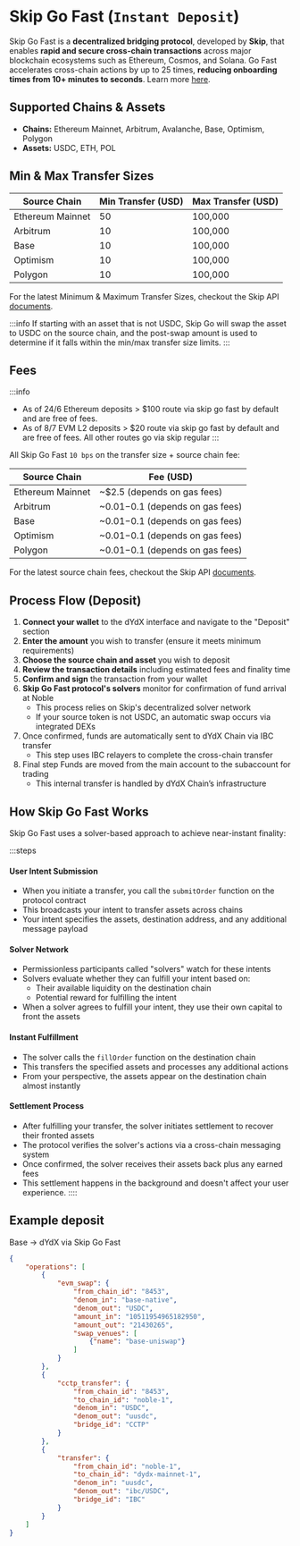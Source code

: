 
# Skip Go Fast (`Instant Deposit`)

Skip Go Fast is a **decentralized bridging protocol**, developed by **Skip**, that enables **rapid and secure cross-chain transactions** across major blockchain ecosystems such as Ethereum, Cosmos, and Solana. Go Fast accelerates cross-chain actions by up to 25 times, **reducing onboarding times from 10+ minutes to seconds**. Learn more [here](https://docs.skip.build/go/advanced-transfer/go-fast#go-fast).

## Supported Chains & Assets

- **Chains:** Ethereum Mainnet, Arbitrum, Avalanche, Base, Optimism, Polygon
- **Assets:** USDC, ETH, POL

## Min & Max Transfer Sizes

| Source Chain     | Min Transfer (USD) | Max Transfer (USD) |
| ---------------- | ------------------ | ------------------ |
| Ethereum Mainnet | 50                 | 100,000             |
| Arbitrum         | 10                 | 100,000             |
| Base             | 10                 | 100,000             |
| Optimism         | 10                 | 100,000             |
| Polygon          | 10                 | 100,000             |

For the latest Minimum & Maximum Transfer Sizes, checkout the Skip API [documents](https://docs.skip.build/go/advanced-transfer/go-fast#what-are-the-minimum-and-maximum-transfer-sizes-for-go-fast%3F). 

:::info
If starting with an asset that is not USDC, Skip Go will swap the asset to USDC on the source chain, and the post-swap amount is used to determine if it falls within the min/max transfer size limits.
:::

## Fees

:::info
- As of 24/6 Ethereum deposits > $100 route via skip go fast by default and are free of fees.
- As of 8/7 EVM L2 deposits > $20 route via skip go fast by default and are free of fees.
All other routes go via skip regular
:::

All Skip Go Fast `10 bps` on the transfer size \+ source chain fee:



| Source Chain     | Fee (USD)                          |
| ---------------- | ---------------------------------- |
| Ethereum Mainnet | \~$2.5 (depends on gas fees)       |
| Arbitrum         | \~$0.01-$0.1 (depends on gas fees) |
| Base             | \~$0.01-$0.1 (depends on gas fees) |
| Optimism         | \~$0.01-$0.1 (depends on gas fees) |
| Polygon          | \~$0.01-$0.1 (depends on gas fees) |

For the latest source chain fees, checkout the Skip API [documents](https://docs.skip.build/go/advanced-transfer/go-fast#what-is-the-fee-model-for-go-fast%3F). 

## Process Flow (Deposit)

1. **Connect your wallet** to the dYdX interface and navigate to the "Deposit" section
2. **Enter the amount** you wish to transfer (ensure it meets minimum requirements)
3. **Choose the source chain and asset** you wish to deposit
4. **Review the transaction details** including estimated fees and finality time
5. **Confirm and sign** the transaction from your wallet
6. **Skip Go Fast protocol's solvers** monitor for confirmation of fund arrival at Noble
   - This process relies on Skip's decentralized solver network
   - If your source token is not USDC, an automatic swap occurs via integrated DEXs
7. Once confirmed, funds are automatically sent to dYdX Chain via IBC transfer
   - This step uses IBC relayers to complete the cross-chain transfer
8. Final step Funds are moved from the main account to the subaccount for trading
   - This internal transfer is handled by dYdX Chain’s infrastructure


## How Skip Go Fast Works

Skip Go Fast uses a solver-based approach to achieve near-instant finality:

:::steps
#### **User Intent Submission**
   - When you initiate a transfer, you call the `submitOrder` function on the protocol contract
   - This broadcasts your intent to transfer assets across chains
   - Your intent specifies the assets, destination address, and any additional message payload
#### **Solver Network**
   - Permissionless participants called "solvers" watch for these intents
   - Solvers evaluate whether they can fulfill your intent based on:
     - Their available liquidity on the destination chain
     - Potential reward for fulfilling the intent
   - When a solver agrees to fulfill your intent, they use their own capital to front the assets
#### **Instant Fulfillment**
   - The solver calls the `fillOrder` function on the destination chain
   - This transfers the specified assets and processes any additional actions
   - From your perspective, the assets appear on the destination chain almost instantly
#### **Settlement Process**
   - After fulfilling your transfer, the solver initiates settlement to recover their fronted assets
   - The protocol verifies the solver's actions via a cross-chain messaging system
   - Once confirmed, the solver receives their assets back plus any earned fees
   - This settlement happens in the background and doesn't affect your user experience.
::::


## Example deposit
 Base → dYdX via Skip Go Fast

```json
{
    "operations": [
        {
            "evm_swap": {
                "from_chain_id": "8453",
                "denom_in": "base-native",
                "denom_out": "USDC",
                "amount_in": "10511954965182950",
                "amount_out": "21430265",
                "swap_venues": [
                    {"name": "base-uniswap"}
                ]
            }
        },
        {
            "cctp_transfer": {
                "from_chain_id": "8453",
                "to_chain_id": "noble-1",
                "denom_in": "USDC",
                "denom_out": "uusdc",
                "bridge_id": "CCTP"
            }
        },
        {
            "transfer": {
                "from_chain_id": "noble-1",
                "to_chain_id": "dydx-mainnet-1",
                "denom_in": "uusdc",
                "denom_out": "ibc/USDC",
                "bridge_id": "IBC"
            }
        }
    ]
}
```